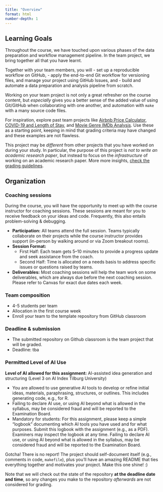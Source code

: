 ```yaml
---
title: "Overview"
format: html
number-depth: 1
---
```


## Learning Goals

Throughout the course, we have touched upon various phases of the data preparation and workflow management pipeline. In the team project, we bring together all that you have learnt.

Together with your team members, you will
- set up a reproducible workflow on GitHub,
- apply the end-to-end Git workflow for versioning files, and manage your project using GitHub Issues, and
- build and automate a data preparation and analysis pipeline from scratch.

Working on your team project is not only a great refresher on the course content, but *especially* gives you a better sense of the added value of using Git/GitHub when collaborating with one another, and automation with `make` with a many source code files.


For inspiration, explore past team projects like [Airbnb Price Calculator](https://github.com/course-dprep/airbnb-price-calculator), [COVID-19 and Length of Stay](https://github.com/course-dprep/covid19_on_length_of_stay-team1), and [Movie Genre IMDb Analysis](https://github.com/course-dprep/MovieGenre_IMDbAnalysis). Use these as a starting point, keeping in mind that grading criteria may have changed and these examples are not flawless.


::: {.callout-note}

This project may be *different* from other projects that you have worked on during your study. In particular, the purpose of this project is *not to write an academic research paper*, but instead to focus on the *infrastructure* of working on an academic research paper. More more insights, [check the grading guidelines](grading).

:::

## Organization

### Coaching sessions

During the course, you will have the opportunity to meet up with the course instructor for coaching sessions. These sessions are meant for you to receive feedback on your ideas and code. Frequently, this also entails problem-solving & debugging.

- **Participation:** All teams attend the full session. Teams typically collaborate on their projects while the course instructor provides support (in-person by walking around or via Zoom breakout rooms).
- **Session Format:**
    - First Half: Each team gets 5–10 minutes to provide a progress update and seek assistance from the coach.
    - Second Half: Time is allocated on a needs basis to address specific issues or questions raised by teams.
- __Deliverables:__ Most coaching sessions will help the team work on some deliverables, which are always due before the next coaching session. Please refer to Canvas for exact due dates each week.

### Team composition

- 4-5 students per team
- Allocation in the first course week
- Enroll your team to the template repository from GitHub classroom <!-- (https://classroom.github.com/a/K4FxS25n)-->

### Deadline & submission
- The submitted repository on Github classroom is the team project that will be graded.
- Deadline: tba
<!--{{< param "Course_Deadline_Project" >}}-->

<!--Originally 26 March 2021, 6pm; extended to 2 April 2021, 6pm.-->

### Permitted Level of AI Use

__Level of AI allowed for this assignment:__ AI-assisted idea generation and structuring (Level 3 on AI Index Tilburg University)

- You are allowed to use generative AI tools to develop or refine initial ideas, materials, paraphrasing, structures, or outlines. This includes generating code, e.g., for R.
- Failing to declare AI use, or using AI beyond what is allowed in the syllabus, may be considered fraud and will be reported to the Examination Board.
- Mandatory for students: For this assignment, please keep a simple “logbook” documenting which AI tools you have used and for what purposes. Submit this logbook with the assignment (e.g., as a PDF). Examiners may inspect the logbook at any time. Failing to declare AI use, or using AI beyond what is allowed in the syllabus, may be considered fraud and will be reported to the Examination Board.


<!--
- Three types of teams
  - __(1) Regular teams__ (by default) work with data from [AirBnB](airbnb.md)
  - __(2) Students that are taking ["Online Data Collection and Management" (oDCM)](https://odcm.hannesdatta.com)__ can use the collected raw data from that course.
      - The submission (one for each course) consist of
          - your data collection, the raw data, and its documentation (focus of oDCM), and
          - the entire project pipeline (focus of dPrep, consisting of data exploration, data preparation, automation and deployment).
      - Start your workflow from the data package template.
      - Make sure that you have collected (at least) some raw data by week 5/6 in oDCM, so that you can start your team project here in dPrep.
  - __(3) (External) PhD and research master students__ auditing this course can work on their own research projects.
-->




::: {.callout-note title="Where to submit the project?"}

Gotcha! There is no report! The project should self-document itself (e.g., comments in code, `makefile`), plus you'll have an amazing README that ties everything together and motivates your project. Make this one shine! :)

Note that we will check out the state of the repository __at the deadline date and time__, so any changes you make to the repository *afterwards* are not considered for grading.

:::


<!--
You can sign up for optional team meetings with the course instructor in weeks 6-8 to gather feedback on your project. Details on how to register for a time slot will be provided to you at a later stage.
-->
